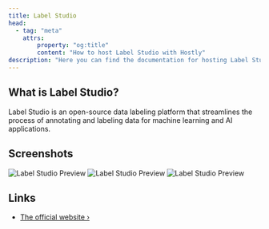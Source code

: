 ```yaml
---
title: Label Studio
head:
  - tag: "meta"
    attrs:
        property: "og:title"
        content: "How to host Label Studio with Hostly"
description: "Here you can find the documentation for hosting Label Studio with Hostly."
---
```



<Badge text="One-click setup." variant="note" size="large" />

## What is Label Studio?

Label Studio is an open-source data labeling platform that streamlines the process of annotating and labeling data for machine learning and AI applications.

## Screenshots

![Label Studio Preview](../../../assets/images/services/labelstudio1.png)
![Label Studio Preview](../../../assets/images/services/labelstudio2.png)
![Label Studio Preview](../../../assets/images/services/labelstudio3.png)

## Links

- [The official website ›](https://labelstud.io/)

